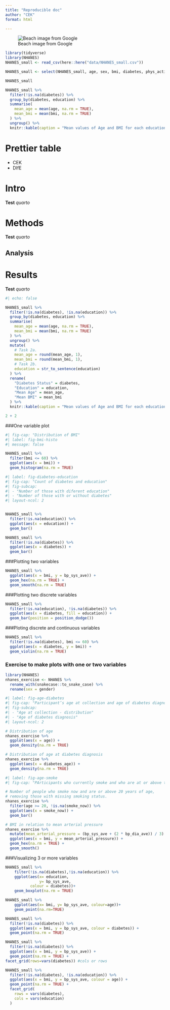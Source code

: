 ```yaml
---
title: "Reproducible doc"
author: "CEK"
format: html

---
```

![Beach image from Google](images/beach.jfif)


```r
library(tidyverse)
library(NHANES)
NHANES_small <- read_csv(here::here("data/NHANES_small.csv"))
```


```r
NHANES_small <- select(NHANES_small, age, sex, bmi, diabetes, phys_active, bp_sys_ave, bp_dia_ave, education)

NHANES_small
```
```r
NHANES_small %>%
  filter(!is.na(diabetes)) %>%
  group_by(diabetes, education) %>%
  summarise(
    mean_age = mean(age, na.rm = TRUE),
    mean_bmi = mean(bmi, na.rm = TRUE)
  ) %>%
  ungroup() %>%
  knitr::kable(caption = "Mean values of Age and BMI for each education and diabetes status")
```

# Prettier table

- CEK
- DIfE

# Intro




**Test** *quarto*


# Methods




**Test** *quarto*


## Analysis



# Results


**Test** *quarto*




```r
#| echo: false

NHANES_small %>%
  filter(!is.na(diabetes), !is.na(education)) %>%
  group_by(diabetes, education) %>%
  summarise(
    mean_age = mean(age, na.rm = TRUE),
    mean_bmi = mean(bmi, na.rm = TRUE)
  ) %>%
  ungroup() %>%
  mutate(
    # Task 2a.
    mean_age = round(mean_age, 1),
    mean_bmi = round(mean_bmi, 1),
    # Task 2b.
    education = str_to_sentence(education)
  ) %>%
  rename(
    "Diabetes Status" = diabetes,
    "Education" = education,
    "Mean Age" = mean_age,
    "Mean BMI" = mean_bmi
  ) %>%
  knitr::kable(caption = "Mean values of Age and BMI for each education and diabetes status.")
```
```r
2 + 2
```


###One variable plot
```r
#| fig-cap: "Distribution of BMI"
#| label: fig-bmi-histo
#| message: false

NHANES_small %>%
  filter(bmi <= 60) %>%
  ggplot(aes(x = bmi)) +
  geom_histogram(na.rm = TRUE)
```
```r
#| label: fig-diabetes-education
#| fig-cap: "Count of diabetes and education"
#| fig-subcap:
#| - "Number of those with diferent education"
#| - "Number of those with or without diabetes"
#| layout-ncol: 2


NHANES_small %>%
  filter(!is.na(education)) %>%
  ggplot(aes(x = education)) +
  geom_bar()

NHANES_small %>%
  filter(!is.na(diabetes)) %>%
  ggplot(aes(x = diabetes)) +
  geom_bar()
```
###Plotting two variables
```r
NHANES_small %>%
  ggplot(aes(x = bmi, y = bp_sys_ave)) +
  geom_hex(na.rm = TRUE) +
  geom_smooth(na.rm = TRUE)
```
###Plotting two discrete variables
```r
NHANES_small %>%
  filter(!is.na(education), !is.na(diabetes)) %>%
  ggplot(aes(x = diabetes, fill = education)) +
  geom_bar(position = position_dodge())
```
###Ploting discrete and continuous variables
```r
NHANES_small %>%
  filter(!is.na(diabetes), bmi <= 60) %>%
  ggplot(aes(x = diabetes, y = bmi)) +
  geom_violin(na.rm = TRUE)
```
### Exercise to make plots with one or two variables
```r
library(NHANES)
nhanes_exercise <- NHANES %>%
  rename_with(snakecase::to_snake_case) %>%
  rename(sex = gender)
```
```r
#| label: fig-age-diabetes
#| fig-cap: "Participant’s age at collection and age of diabetes diagnosis"
#| fig-subcap:
#| - "Age at collection - distribution"
#| - "Age of diabetes diagnosis"
#| layout-ncol: 2

# Distribution of age
nhanes_exercise %>%
  ggplot(aes(x = age)) +
  geom_density(na.rm = TRUE)

# Distribution of age at diabetes diagnosis
nhanes_exercise %>%
  ggplot(aes(x = diabetes_age)) +
  geom_density(na.rm = TRUE)
```

```r
#| label: fig-age-smoke
#| fig-cap: "PArticipants who currently smoke and who are at or above the age or 20."

# Number of people who smoke now and are or above 20 years of age,
# removing those with missing smoking status.
nhanes_exercise %>%
  filter(age >= 20, !is.na(smoke_now)) %>%
  ggplot(aes(x = smoke_now)) +
  geom_bar()
```
```r
# BMI in relation to mean arterial pressure
nhanes_exercise %>%
  mutate(mean_arterial_pressure = (bp_sys_ave + (2 * bp_dia_ave)) / 3) %>%
  ggplot(aes(x = bmi, y = mean_arterial_pressure)) +
  geom_hex(na.rm = TRUE) +
  geom_smooth()
```
###Visualizing 3 or more variables
```r
NHANES_small %>% 
    filter(!is.na(diabetes),!is.na(education)) %>%
    ggplot(aes(x= education,
               y= bp_sys_ave,
           colour = diabetes))+
    geom_boxplot(na.rm = TRUE)
```

```r
NHANES_small %>% 
    ggplot(aes(x= bmi, y= bp_sys_ave, colour=age))+
    geom_point(na.rm=TRUE)
```

```r
NHANES_small %>%
  filter(!is.na(diabetes)) %>% 
  ggplot(aes(x = bmi, y = bp_sys_ave, colour = diabetes)) +
  geom_point(na.rm = TRUE)
```

```r
NHANES_small %>%
  filter(!is.na(diabetes)) %>% 
  ggplot(aes(x = bmi, y = bp_sys_ave)) +
  geom_point(na.rm = TRUE) +
facet_grid(rows=vars(diabetes)) #cols or rows
```
```r
NHANES_small %>%
  filter(!is.na(diabetes), !is.na(education)) %>% 
  ggplot(aes(x = bmi, y = bp_sys_ave, colour = age)) +
  geom_point(na.rm = TRUE) +
  facet_grid(
    rows = vars(diabetes),
    cols = vars(education)
  )
```

